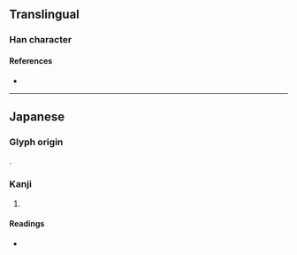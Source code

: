 {{character info/new}}
==Translingual==

===Han character===
{{Han char|rn=46|rad=山|as=05|sn=8|four=|canj=UIT|ids=⿰山弁}}

====References====
* {{Han ref|kx=0310.071|hdz=10769.081|uh=5CC5|ud=23749}}

----

==Japanese==

===Glyph origin===
{{ja-etym-kokuji}}.

===Kanji===
{{ja-kanji|grade=|rs=山05}}

# {{n-g|Only used in [[placename]]s in [[Toyama]] Prefecture.}}

====Readings====
* {{ja-readings|on=|kun=[[くら]] (kura)}}